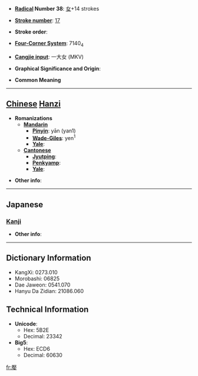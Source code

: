 * '''[[Wiktionary:Chinese radical index| Radical]] Number 38''': [[Wiktionary:Chinese radical index 女|女]]+14 strokes

* '''[[Wiktionary:Chinese total strokes index|Stroke number]]''': [[Wiktionary:Chinese total strokes index 17|17]]

* '''Stroke order''': 

* '''[[Wiktionary:Chinese four corner index|Four-Corner System]]''': 7140<sub>4</sub>

* '''[[Wiktionary:Chinese Cangjie index|Cangjie input]]''': 一大女 (MKV)

* '''Graphical Significance and Origin''': 

* '''Common Meaning'''

----

== [[Chinese]] [[Hanzi]] ==

* '''Romanizations'''
** '''[[Mandarin]]'''
*** '''[[Pinyin]]''': yān (yan1)
*** '''[[Wade-Giles]]''': yen<sup>1</sup>
*** '''[[Yale]]''': 
** '''[[Cantonese]]'''
*** '''[[Jyutping]]''':
*** '''[[Penkyamp]]''': 
*** '''[[Yale]]''': 

* '''Other info''': 

----

==Japanese==
===[[Kanji]]===
{{kanji|on readings=[[えん]] (en), [[えふ]] (efu)|kun readings=[[みめよい]] (mimeyoi)}}

* '''Other info''':  

----

== Dictionary Information ==

* KangXi: 0273.010
* Morobashi: 06825
* Dae Jaweon: 0541.070
* Hanyu Da Zidian: 21086.060

== Technical Information ==

* '''Unicode''':
** Hex: 5B2E
** Decimal: 23342
* '''Big5''':
** Hex: ECD6
** Decimal: 60630

[[fr:嬮]]